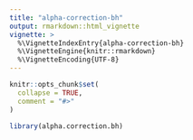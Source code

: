 ```yaml
---
title: "alpha-correction-bh"
output: rmarkdown::html_vignette
vignette: >
  %\VignetteIndexEntry{alpha-correction-bh}
  %\VignetteEngine{knitr::rmarkdown}
  %\VignetteEncoding{UTF-8}
---
```


```r
knitr::opts_chunk$set(
  collapse = TRUE,
  comment = "#>"
)
```

```r
library(alpha.correction.bh)
```
